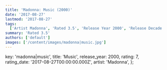 ```yaml
---
title: 'Madonna: Music (2000)'
date: '2017-08-27'
lastmod: '2017-08-27'
tags:
  ['Artist Madonna', 'Rated 3.5', 'Release Year 2000', 'Release Decade 2000']
summary: 'Rated 3.5'
authors: ['default']
images: ['/content/images/madonna|music.jpg']
---
```


  key: 'madonna|music',
  title: 'Music',
  release_year: 2000,
  rating: 7,
  rating_date: '2017-08-27T00:00:00.000Z',
  artist: 'Madonna',
};

<MusicRating data={data} />
